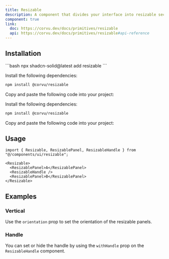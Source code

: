 ```yaml
---
title: Resizable
description: A component that divides your interface into resizable sections.
component: true
link:
  doc: https://corvu.dev/docs/primitives/resizable
  api: https://corvu.dev/docs/primitives/resizable#api-reference
---
```



<ComponentPreview name="resizable-demo" client:only="solid-js" />

## Installation

<ComponentInstallation client:only="solid-js">

<Fragment slot="cli">
```bash
npx shadcn-solid@latest add resizable
```
</Fragment>

<Step slot="tw">

<StepItem>Install the following dependencies:</StepItem>
```bash
npm install @corvu/resizable
```

<StepItem>Copy and paste the following code into your project:</StepItem>
<RawCode code={TwRawCode} client:only="solid-js" />

</Step>

<Step slot="uno">

<StepItem>Install the following dependencies:</StepItem>
```bash
npm install @corvu/resizable
```

<StepItem>Copy and paste the following code into your project:</StepItem>
<RawCode code={UnoRawCode} client:only="solid-js" />

</Step>

</ComponentInstallation>

## Usage

```tsx
import { Resizable, ResizablePanel, ResizableHandle } from "@/components/ui/resizable";
```

```tsx
<Resizable>
  <ResizablePanel>A</ResizablePanel>
  <ResizableHandle />
  <ResizablePanel>B</ResizablePanel>
</Resizable>
```

## Examples

### Vertical

Use the `orientation` prop to set the orientation of the resizable panels.

<ComponentPreview name="resizable-vertical-demo"  client:only="solid-js" />

### Handle

You can set or hide the handle by using the `withHandle` prop on the `ResizableHandle` component.

<ComponentPreview name="resizable-with-handle-demo"  client:only="solid-js" />
